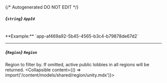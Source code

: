 {/* Autogenerated DO NOT EDIT  */}

##### *{`string`}* `AppId`
<br/>
**Example:** `app-af469a92-5b45-4565-b3c4-b79878de67d2`

---
##### *{`Region`}* `Region`
Region to filter by. If omitted, active public lobbies in all regions will be returned.
<Collapsible content={() => import('/content/models/shared/region/unity.mdx')}>
</Collapsible>

